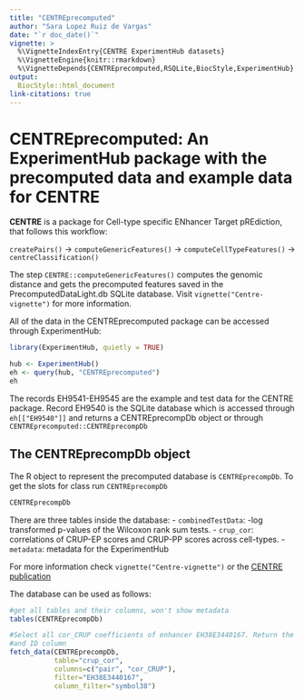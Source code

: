 ```yaml
---
title: "CENTREprecomputed"
author: "Sara Lopez Ruiz de Vargas"
date: "`r doc_date()`"
vignette: >
  %\VignetteIndexEntry{CENTRE ExperimentHub datasets}
  %\VignetteEngine{knitr::rmarkdown}
  %\VignetteDepends{CENTREprecomputed,RSQLite,BiocStyle,ExperimentHub}
output: 
  BiocStyle::html_document
link-citations: true
---
```


# CENTREprecomputed: An ExperimentHub package with the precomputed data and example data for CENTRE

**CENTRE** is a package for Cell-type specific ENhancer Target pREdiction, that 
follows this workflow: 

`createPairs()` -> `computeGenericFeatures()` -> `computeCellTypeFeatures()` -> `centreClassification()`

The step `CENTRE::computeGenericFeatures()` computes the genomic distance and 
gets the precomputed features saved in the PrecomputedDataLight.db SQLite database.
Visit `vignette("Centre-vignette")` for more information.

All of the data in the CENTREprecomputed package can be accessed through ExperimentHub:

```r
library(ExperimentHub, quietly = TRUE)
```

```r
hub <- ExperimentHub()
eh <- query(hub, "CENTREprecomputed")
eh
```

The records EH9541-EH9545 are the example and test data for the CENTRE package.
Record EH9540 is the SQLite database which is accessed through `eh[["EH9540"]]` and
returns a CENTREprecompDb object or through `CENTREprecomputed::CENTREprecompDb`

## The CENTREprecompDb object

The R object to represent the precomputed database is `CENTREprecompDb`. 
To get the slots for class run `CENTREprecompDb` 
```r
CENTREprecompDb
```

There are three tables inside the database: 
- `combinedTestData`: -log transformed p-values of the Wilcoxon rank sum tests.
- `crup_cor`: correlations of CRUP-EP scores and CRUP-PP scores across cell-types.
- `metadata`: metadata for the ExperimentHub

For more information check `vignette("Centre-vignette")` or the 
[CENTRE publication](https://academic.oup.com/bioinformatics/article/39/11/btad687/7429396?searchresult=1) 

The database can be used as follows: 
```r
#get all tables and their columns, won't show metadata
tables(CENTREprecompDb)

#Select all cor_CRUP coefficients of enhancer EH38E3440167. Return the pair 
#and ID column
fetch_data(CENTREprecompDb, 
           table="crup_cor", 
           columns=c("pair", "cor_CRUP"),
           filter="EH38E3440167", 
           column_filter="symbol38")


```

